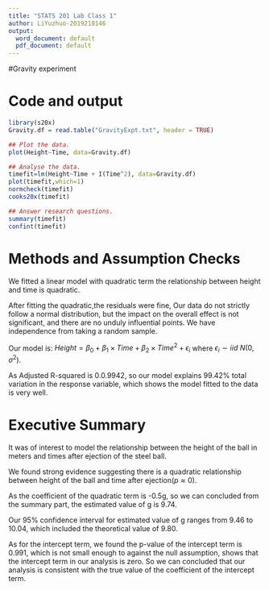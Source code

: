 ---
title: "STATS 201 Lab Class 1"
author: LiYuzhuo-2019210146
output:
  word_document: default
  pdf_document: default
---
\large

#Gravity experiment

# Code and output

```{r}
library(s20x)
Gravity.df = read.table("GravityExpt.txt", header = TRUE)

## Plot the data.
plot(Height~Time, data=Gravity.df)

## Analyse the data.
timefit=lm(Height~Time + I(Time^2), data=Gravity.df)
plot(timefit,which=1)
normcheck(timefit)
cooks20x(timefit)

## Answer research questions.
summary(timefit)
confint(timefit)
```

# Methods and Assumption Checks

We fitted	a	linear model with	quadratic term the relationship between height and time is quadratic.	

After	fitting	the quadratic,the	residuals	were fine, Our data do not strictly follow a normal distribution, but the impact on the overall effect is not significant, and there are no unduly influential	points. We have independence from taking a random	sample.

Our model is: $Height = \beta_0 + \beta_1 \times Time + \beta_2 \times Time^2 + \epsilon_i$ where $\epsilon_i \sim iid ~ N(0,\sigma^2)$.

As Adjusted R-squared is 0.0.9942, so our model explains 99.42% total variation in the response variable, which shows the model fitted to the data is very well. 

# Executive Summary
It was of interest to model the relationship between the height of the ball in meters and times after ejection of the steel ball.

We found strong evidence suggesting there is a quadratic relationship between height of the ball and time after ejection($p \approx 0$). 

As the coefficient of the quadratic term is -0.5g, so we can concluded from the summary part, the estimated value of g is 9.74.

Our 95% confidence interval for estimated value of g ranges from 9.46 to 10.04, which included the theoretical value of 9.80.

As for the intercept term, we found the p-value of the intercept term is 0.991, which is not small enough to against the null assumption, shows that the intercept term in our analysis is zero. So we can concluded that our analysis is consistent with the true value of the coefficient of the intercept term.  








